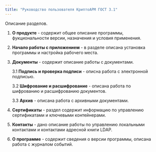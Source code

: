 ```yaml
---
title: "Руководство пользователя КриптоАРМ ГОСТ 3.1"
---
```


Описание разделов.

1. **О продукте** - содержит общее описание программы, фукциональности версии, назначения и условия применения.

2. **Начало работы с приложением** - в разделе описана установка программы и настройка рабочего места.

3. **Документы** - содержит описание работы с документами.

	3.1 **Подпись и проверка подписи** - описна работа с электронной подписью.

	3.2 **Шифрование и расшифрование** - описана работа по шифрованию и расшифрованию документов.

	3.3 **Архив** - описана работа с архивными документами.

4. **Сертификаты** - раздел содержит информацию по управлению сертификатами и ключевыми контейнерами.

5. **Контакты** - дано описание работы по управлению локальными контактами и контактами адресной книги LDAP.

6. **О программе** - содержит сведения о версии программы, описана работа с журналом событий.

